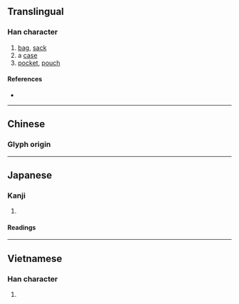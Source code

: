 {{character info/new}}
==Translingual==

===Han character===
{{Han char|rn=50|rad=巾|as=05|sn=8|four=|canj=OPLB|ids=⿱代巾}}

# [[bag]], [[sack]]
# a [[case]]
# [[pocket]], [[pouch]]

====References====
* {{Han ref|kx=0329.390|dkj=08843|dj=0635.140|hdz=10734.050|uh=5E12|ud=24082}}

----

==Chinese==

===Glyph origin===
{{Han etym}}
{{zh-see|袋|v}}

----

==Japanese==

===Kanji===
{{ja-kanji|grade=|rs=巾05}}

# {{altform|lang=ja|袋}}

====Readings====
{{ja-readings
|goon=だい
|kanon=たい
|kun=ふくろ-
}}

----

==Vietnamese==

===Han character===
{{vi-readings|rs=巾05|hanviet=đẫy}}

# {{defn|lang=vi|sort=巾05}}